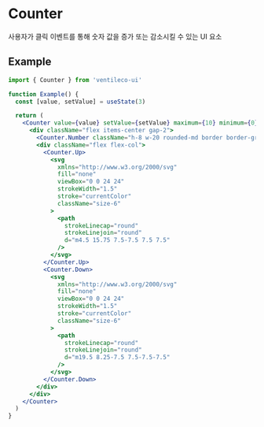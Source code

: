 
<Meta title="COMPONENTS/Counter" />

# Counter

사용자가 클릭 이벤트를 통해 숫자 값을 증가 또는 감소시킬 수 있는 UI 요소

## Example

```jsx
import { Counter } from 'ventileco-ui'

function Example() {
  const [value, setValue] = useState(3)

  return (
    <Counter value={value} setValue={setValue} maximum={10} minimum={0}>
      <div className="flex items-center gap-2">
        <Counter.Number className="h-8 w-20 rounded-md border border-gray-700 text-center text-2xl" />
        <div className="flex flex-col">
          <Counter.Up>
            <svg
              xmlns="http://www.w3.org/2000/svg"
              fill="none"
              viewBox="0 0 24 24"
              strokeWidth="1.5"
              stroke="currentColor"
              className="size-6"
            >
              <path
                strokeLinecap="round"
                strokeLinejoin="round"
                d="m4.5 15.75 7.5-7.5 7.5 7.5"
              />
            </svg>
          </Counter.Up>
          <Counter.Down>
            <svg
              xmlns="http://www.w3.org/2000/svg"
              fill="none"
              viewBox="0 0 24 24"
              strokeWidth="1.5"
              stroke="currentColor"
              className="size-6"
            >
              <path
                strokeLinecap="round"
                strokeLinejoin="round"
                d="m19.5 8.25-7.5 7.5-7.5-7.5"
              />
            </svg>
          </Counter.Down>
        </div>
      </div>
    </Counter>
  )
}
```
